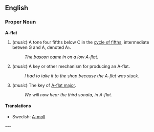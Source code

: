 ==English==

===Proper Noun===
'''A-flat'''

# (''music'') A tone four fifths below C in the [[cycle of fifths]], intermediate betwen G and A, denoted A&#9837;.
#: ''The basoon came in on a low A-flat.''
# (''music'') A key or other mechanism for producing an A-flat.
#: ''I had to take it to the shop because the A-flat was stuck.''
# (''music'') The key of [[A-flat major]].
#: ''We will now hear the third sonata, in A-flat.''

====Translations====
*Swedish: [[A-moll]]

---